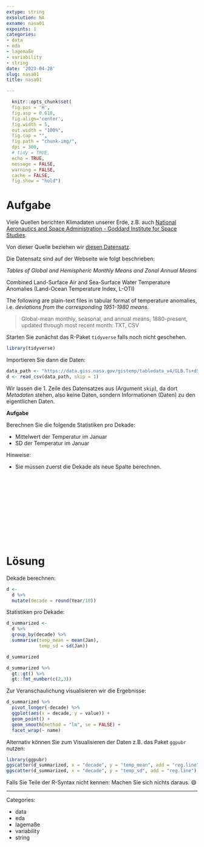 ```yaml
---
extype: string
exsolution: NA
exname: nasa01
expoints: 1
categories:
- data
- eda
- lagemaße
- variability
- string
date: '2023-04-28'
slug: nasa01
title: nasa01

---
```




```r
  knitr::opts_chunk$set(
  fig.pos = 'H',
  fig.asp = 0.618,
  fig.align='center',
  fig.width = 5,
  out.width = "100%",
  fig.cap = "", 
  fig.path = "chunk-img/",
  dpi = 300,
  # tidy = TRUE,
  echo = TRUE,
  message = FALSE,
  warning = FALSE,
  cache = FALSE,
  fig.show = "hold")
```




# Aufgabe


Viele Quellen berichten Klimadaten unserer Erde, z.B. auch [National Aeronautics and Space Administration - Goddard Institute for Space Studies](https://data.giss.nasa.gov/gistemp/).

Von dieser Quelle beziehen wir [diesen Datensatz](https://data.giss.nasa.gov/gistemp/tabledata_v4/GLB.Ts+dSST.csv).


Die Datensatz sind auf der Webseite wie folgt beschrieben:


*Tables of Global and Hemispheric Monthly Means and Zonal Annual Means*

Combined Land-Surface Air and Sea-Surface Water Temperature Anomalies (Land-Ocean Temperature Index, L-OTI)

The following are plain-text files in tabular format of temperature anomalies, i.e. *deviations from the corresponding 1951-1980 means*.


>   Global-mean monthly, seasonal, and annual means, 1880-present, updated through most recent month: TXT, CSV

Starten Sie zunächst das R-Paket `tidyverse` falls noch nicht geschehen.

```r
library(tidyverse)
```


Importieren Sie dann die Daten:

```r
data_path <- "https://data.giss.nasa.gov/gistemp/tabledata_v4/GLB.Ts+dSST.csv"
d <- read_csv(data_path, skip = 1)
```

Wir lassen die 1. Zeile des Datensatzes aus (Argument `skip`), da dort *Metadaten* stehen,
also keine Daten, sondern Informationen (Daten) zu den eigentlichen Daten.


**Aufgabe**

Berechnen Sie die folgende Statistiken pro Dekade:

- Mittelwert der Temperatur im Januar
- SD der Temperatur im Januar

Hinweise:

- Sie müssen zuerst die Dekade als neue Spalte berechnen.










</br>
</br>
</br>
</br>
</br>
</br>
</br>
</br>
</br>
</br>

# Lösung

Dekade berechnen:


```r
d <-
  d %>% 
  mutate(decade = round(Year/10))
```


Statistiken pro Dekade:


```r
d_summarized <- 
  d %>% 
  group_by(decade) %>% 
  summarise(temp_mean = mean(Jan),
            temp_sd = sd(Jan))

d_summarized
```

```r
d_summarized %>% 
  gt::gt() %>% 
  gt::fmt_number(c(2,3))
```


Zur Veranschaulichung visualisieren wir die Ergebnisse:

```r
d_summarized %>% 
  pivot_longer(-decade) %>% 
  ggplot(aes(x = decade, y = value)) +
  geom_point() +
  geom_smooth(method = "lm", se = FALSE) +
  facet_wrap(~ name)
```



Alternativ können Sie zum Visualisieren der Daten z.B. das Paket `ggpubr` nutzen:



```r
library(ggpubr)
ggscatter(d_summarized, x = "decade", y = "temp_mean", add = "reg.line")
ggscatter(d_summarized, x = "decade", y = "temp_sd", add = "reg.line")
```

Falls Sie Teile der R-Syntax nicht kennen: Machen Sie sich nichts daraus.  😄






---

Categories: 

- data
- eda
- lagemaße
- variability
- string

